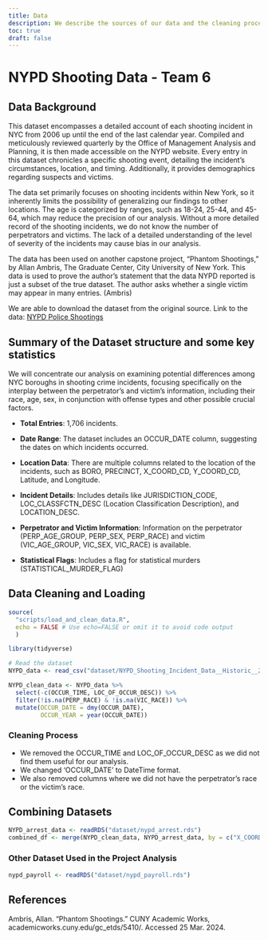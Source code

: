 ```yaml
---
title: Data
description: We describe the sources of our data and the cleaning process.
toc: true
draft: false
---
```

# NYPD Shooting Data - Team 6
  
## Data Background

This dataset encompasses a detailed account of each shooting incident in NYC from 2006 up until the end of the last calendar year. Compiled and meticulously reviewed quarterly by the Office of Management Analysis and Planning, it is then made accessible on the NYPD website. Every entry in this dataset chronicles a specific shooting event, detailing the incident's circumstances, location, and timing. Additionally, it provides demographics regarding suspects and victims.

The data set primarily focuses on shooting incidents within New York, so it inherently limits the possibility of generalizing our findings to other locations. The age is categorized by ranges, such as 18-24, 25-44, and 45-64, which may reduce the precision of our analysis. Without a more detailed record of the shooting incidents, we do not know the number of perpetrators and victims. The lack of a detailed understanding of the level of severity of the incidents may cause bias in our analysis. 

The data has been used on another capstone project, “Phantom Shootings,” by Allan Ambris, The Graduate Center, City University of New York. This data is used to prove the author’s statement that the data NYPD reported is just a subset of the true dataset. The author asks whether a single victim may appear in many entries. (Ambris)

We are able to download the dataset from the original source. Link to the data:
[NYPD Police Shootings](https://catalog.data.gov/dataset/nypd-shooting-incident-data-historic)

## Summary of the Dataset structure and some key statistics

We will concentrate our analysis on examining potential differences among NYC boroughs in shooting crime incidents, focusing specifically on the interplay between the perpetrator's and victim's information, including their race, age, sex, in conjunction with offense types and other possible crucial factors. 

- **Total Entries**: 1,706 incidents.

- **Date Range**: The dataset includes an OCCUR_DATE column, suggesting the dates on which incidents occurred.

- **Location Data**: There are multiple columns related to the location of the incidents, such as BORO, PRECINCT, X_COORD_CD, Y_COORD_CD, Latitude, and Longitude.

- **Incident Details**: Includes details like JURISDICTION_CODE, LOC_CLASSFCTN_DESC (Location Classification Description), and LOCATION_DESC.

- **Perpetrator and Victim Information**: Information on the perpetrator (PERP_AGE_GROUP, PERP_SEX, PERP_RACE) and victim (VIC_AGE_GROUP, VIC_SEX, VIC_RACE) is available.

- **Statistical Flags**: Includes a flag for statistical murders (STATISTICAL_MURDER_FLAG)

## Data Cleaning and Loading

```r
source(
  "scripts/load_and_clean_data.R",
  echo = FALSE # Use echo=FALSE or omit it to avoid code output
  )
```

```r
library(tidyverse)

# Read the dataset
NYPD_data <- read_csv("dataset/NYPD_Shooting_Incident_Data__Historic__20240322.csv")

NYPD_clean_data <- NYPD_data %>%
  select(-c(OCCUR_TIME, LOC_OF_OCCUR_DESC)) %>%
  filter(!is.na(PERP_RACE) & !is.na(VIC_RACE)) %>%
  mutate(OCCUR_DATE = dmy(OCCUR_DATE), 
         OCCUR_YEAR = year(OCCUR_DATE))
```
### Cleaning Process

- We removed the OCCUR_TIME and LOC_OF_OCCUR_DESC as we did not find them useful for our analysis.
- We changed  'OCCUR_DATE' to DateTime format.
- We also removed columns where we did not have the perpetrator's race or the victim's race.

## Combining Datasets

```r
NYPD_arrest_data <- readRDS("dataset/nypd_arrest.rds")
combined_df <- merge(NYPD_clean_data, NYPD_arrest_data, by = c("X_COORD_CD", "Y_COORD_CD","Latitude","Longitude","PERP_SEX","JURISDICTION_CODE","PERP_RACE"))
```

### Other Dataset Used in the Project Analysis

```r
nypd_payroll <- readRDS("dataset/nypd_payroll.rds")
```

## References

Ambris, Allan. “Phantom Shootings.” CUNY Academic Works, academicworks.cuny.edu/gc_etds/5410/. Accessed 25 Mar. 2024.